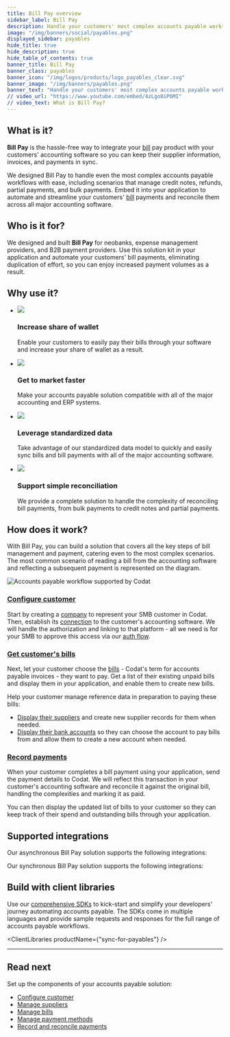 ```yaml
---
title: Bill Pay overview
sidebar_label: Bill Pay
description: Handle your customers' most complex accounts payable workflows across all major accounting software with our fully-featured bill pay solution
image: "/img/banners/social/payables.png"
displayed_sidebar: payables
hide_title: true
hide_description: true
hide_table_of_contents: true
banner_title: Bill Pay
banner_class: payables
banner_icon: "/img/logos/products/logo_payables_clear.svg"
banner_image: "/img/banners/payables.png"
banner_text: "Handle your customers' most complex accounts payable workflows across all major accounting software with our fully-featured bill pay solution"
// video_url: "https://www.youtube.com/embed/4zLgo0iP6MI"
// video_text: What is Bill Pay?
---
```



## What is it?

**Bill Pay** is the hassle-free way to integrate your [bill](../terms/bill) pay product with your customers' accounting software so you can keep their supplier information, invoices, and payments in sync. 

We designed Bill Pay to handle even the most complex accounts payable workflows with ease, including scenarios that manage credit notes, refunds, partial payments, and bulk payments. Embed it into your application to automate and streamline your customers' [bill](../terms/bill) payments and reconcile them across all major accounting software.

## Who is it for?

We designed and built **Bill Pay** for neobanks, expense management providers, and B2B payment providers. Use this solution kit in your application and automate your customers' bill payments, eliminating duplication of effort, so you can enjoy increased payment volumes as a result. 

## Why use it?

<ul className="card-container col-2">
<li className="card">
    <div className="header">
        <img src="/img/wp-icons/copy-feature-bullet.svg"
            className="mini-icon"/>
        <h3>Increase share of wallet</h3>
    </div>
    <p>
      Enable your customers to easily pay their bills through your software and increase your share of wallet as a result.
    </p>
</li>

<li className="card">
    <div className="header">
        <img src="/img/wp-icons/copy-feature-bullet.svg"
            className="mini-icon"/>
        <h3>Get to market faster</h3>
    </div>
    <p>
       Make your accounts payable solution compatible with all of the major accounting and ERP systems.
    </p>
</li>

<li className="card">
    <div className="header">
        <img src="/img/wp-icons/copy-feature-bullet.svg"
            className="mini-icon"/>
        <h3>Leverage standardized data</h3>
    </div>
    <p>
        Take advantage of our standardized data model to quickly and easily sync bills and bill payments with all of the major accounting software.
    </p>
</li>

<li className="card">
    <div className="header">
        <img src="/img/wp-icons/copy-feature-bullet.svg"
            className="mini-icon"/>
        <h3>Support simple reconciliation</h3>
    </div>
    <p>
      We provide a complete solution to handle the complexity of reconciling bill payments, from bulk payments to credit notes and partial payments.
    </p>
</li>

</ul>

## How does it work?

With Bill Pay, you can build a solution that covers all the key steps of bill management and payment, catering even to the most complex scenarios. The most common scenario of reading a bill from the accounting software and reflecting a subsequent payment is represented on the diagram.

![Accounts payable workflow supported by Codat](/img/payables/sync-for-payables-overview.png)

### [Configure customer](/payables/configure-customer)

Start by creating a [company](../terms/company) to represent your SMB customer in Codat. Then, establish its [connection](/core-concepts/connections) to the customer's accounting software. We will handle the authorization and linking to that platform - all we need is for your SMB to approve this access via our [auth flow](/auth-flow/overview).

### [Get customer's bills](/payables/bills)

Next, let your customer choose the [bills](../terms/bill) - Codat's term for accounts payable invoices - they want to pay. Get a list of their existing unpaid bills and display them in your application, and enable them to create new bills. 

Help your customer manage reference data in preparation to paying these bills: 
* [Display their suppliers](/payables/suppliers) and create new supplier records for them when needed. 
* [Display their bank accounts](/payables/mapping) so they can choose the account to pay bills from and allow them to create a new account when needed.

### [Record payments](/payables/payments)

When your customer completes a bill payment using your application, send the payment details to Codat. We will reflect this transaction in your customer's accounting software and reconcile it against the original bill, handling the complexities and marking it as paid. 

You can then display the updated list of bills to your customer so they can keep track of their spend and outstanding bills through your application.

## Supported integrations

Our asynchronous Bill Pay solution supports the following integrations:

<IntegrationsList filter={integrationsFilterBillPayAsync} />

Our synchronous Bill Pay solution supports the following integrations:

<IntegrationsList filter={integrationsFilterBillPaySync} />

## Build with client libraries

Use our [comprehensive SDKs](/get-started/libraries) to kick-start and simplify your developers' journey automating accounts payable. The SDKs come in multiple languages and provide sample requests and responses for the full range of accounts payable workflows.

<ClientLibraries productName={"sync-for-payables"} />

---

## Read next

Set up the components of your accounts payable solution:

- [Configure customer](/payables/configure-customer)
- [Manage suppliers](/payables/suppliers)
- [Manage bills](/payables/bills)
- [Manage payment methods](/payables/mapping)
- [Record and reconcile payments](/payables/payments)
